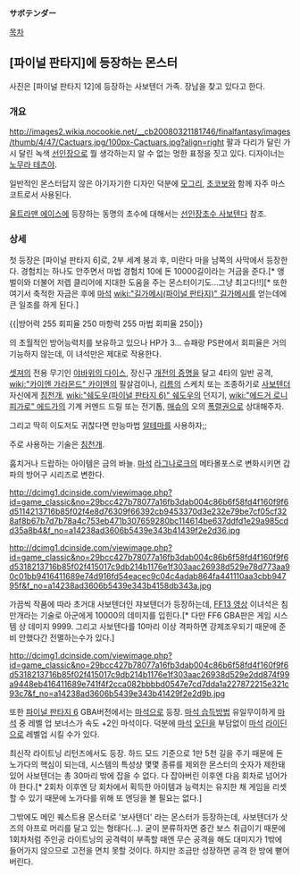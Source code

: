 '''サボテンダー'''

[[목차]]

== [파이널 판타지]에 등장하는 몬스터 ==
{{{#!html
<embed src="http://pds17.egloos.com/pds/200911/29/37/saboten.swf">
}}}
사진은 [파이널 판타지 12]에 등장하는 사보텐더 가족. 장남을 찾고 있다고 한다.

=== 개요 === 
http://images2.wikia.nocookie.net/__cb20080321181746/finalfantasy/images/thumb/4/47/Cactuars.jpg/100px-Cactuars.jpg?align=right 팔과 다리가 달린 가시 달린 녹색 [[선인장]]으로 뭘 생각하는지 알 수 없는 멍한 표정을 짓고 있다. 디자이너는 [[노무라 테츠야]].

일반적인 몬스터답지 않은 아기자기한 디자인 덕분에 [[모그리]], [[초코보]]와 함께 자주 마스코트로서 사용된다.

[[울트라맨 에이스]]에 등장하는 동명의 초수에 대해서는 [[선인장초수 사보텐다]] 참조.
=== 상세 ===
첫 등장은 [파이널 판타지 6]로, 2부 세계 붕괴 후, 미란다 마을 남쪽의 사막에서 등장한다. 
경험치는 하나도 안주면서 마법 경험치 10에 돈 10000길이라는 거금을 준다.[* 앵벌이와 더불어 저렙 클리어에 지대한 도움을 주는 몬스터이기도...그냥 최고다!!][* 또한 여기서 축적한 자금은 후에 [[마석]] [[wiki:"길가메시(파이널 판타지)" 길가메시]]를 얻는데에 큰 일조를 하게 된다.]
 
{{|방어력 255
회피율 250
마항력 255
마법 회피율 250|}}

의 초월적인 방어능력치를 보유하고 있으나 HP가 3…
슈패랑 PS판에서 회피율은 거의 기능하지 않는데, 이 녀석만은 제대로 작용한다.

[[셋져]]의 전용 무기인 [[야바위의 다이스]],
장신구 [[개전의 증명]]을 달고 4타의 일반 공격, 
[[wiki:"카이엔 가라몬드" 카이엔]]의 필살검이나,
[[리름]]의 스케치 또는 조종하기로 [[사보텐더]] 자신에게 [[침천개]],
[[wiki:"쉐도우(파이널 판타지 6)" 쉐도우]]의 던지기,
[[wiki:"에드거 로니 피가로" 에드가]]의 기계 커멘드 드릴 또는 전기톱,
[[매슈]]의 오의 [[폭렬권]]으로 상대해주자.

그리고 딱히 이도저도 귀찮다면 만능마법 [[알테마]]를 사용하자;;

주로 사용하는 기술은 [[침천개]].

훔치거나 드랍하는 아이템은 금의 바늘.
[[마석]] [[라그나로크]]의 메타몰포스로 변화시키면 갑파의 방어구 시리즈로 변한다.

http://dcimg1.dcinside.com/viewimage.php?id=game_classic&no=29bcc427b78077a16fb3dab004c86b6f58fd4f160f9f6d5114213716b85f02f4e8d76309f66392cb9453370d3e232e79be7cf05cf328af8b67b7d7b78a4c753eb471b307659280bc114614be637ddfd1e29a985cdd35a8b4&f_no=a14238ad3606b5439e343b41439f2e2d36.jpg

http://dcimg1.dcinside.com/viewimage.php?id=game_classic&no=29bcc427b78077a16fb3dab004c86b6f58fd4f160f9f6d5318213716b85f02f415017c9db214b1176e1f303aac26938d529e78d773aa90c01bb9416411689e74d916fd54eacec9c04c4adab864fa441110aa3cbb94795f&f_no=a14238ad3606b5439e343b4158db343a.jpg

가끔씩 작품에 따라 초거대 사보텐더인 쟈보텐더가 등장하는데, [http://www.youtube.com/watch?v=qhvyW5NLZHA&feature=player_embedded FF13 영상]
이녀석은 침만개라는 기술로 아군에게 10000의 데미지를 입힌다.[* 다만 FF6 GBA판은 게임 시스템 상 데미지 9999. 그리고 사보텐다를 10마리 이상 격파하면 강제조우되기 때문에 준비 안했다간 전멸하는수가 있다.]

http://dcimg1.dcinside.com/viewimage.php?id=game_classic&no=29bcc427b78077a16fb3dab004c86b6f58fd4f160f9f6d5318213716b85f02f415017c9db214b1176e1f303aac26938d529e2dd874f99a9448eb416411689e741f4f2cca082bbbbd0547e7cd7dda1a227872215e321c93c7&f_no=a14238ad3606b5439e343b41429f2e2d9b.jpg

또한 [[파이널 판타지 6]] GBA버전에서는 [[마석]]으로 등장. [http://gall.dcinside.com/game_classic/443484 마석 습득방법]
유일무이하게 [[마석]] 중 레벨 업 보너스가 속도 +2인 마석이다.
덕분에 [[마석]] [[오딘]]을 부담없이 [[마석]] [[라이딘]]으로 레벨업 시킬 수가 있다.

최신작 라이트닝 리턴즈에서도 등장. 하드 모드 기준으로 1만 5천 길을 주기 때문에 돈 노가다의 핵심이 되는데, 시스템의 특성상 몇몇 종류를 제외한 몬스터의 숫자가 제한돼 있어 사보텐더는 총 30마리 밖에 잡을 수 없다. 다 잡아버린 이후엔 다음 회차로 넘어가야 한다.[* 2회차 이후엔 당 회차에서 획득한 아이템과 능력치는 유지한 채 게임을 리셋할 수 있기 때문에 노가다를 위해 또 엔딩을 볼 필요는 없다.]

그밖에도 메인 퀘스트용 몬스터로 '보사텐더' 라는 몬스터가 등장하는데, 사보텐더가 삿즈의 아프로 머리를 달고 있는 형태다(...). 굳이 분류하자면 중간 보스 취급이기 때문에 1회차처럼 주인공 라이트닝의 공격력이 부족할 때엔 무슨 공격을 해도 대미지가 1밖에 들어가지 않으므로 고전을 면치 못할 것이다. 하지만 조금만 성장하면 공격 한 방에 뻗어버린다.


